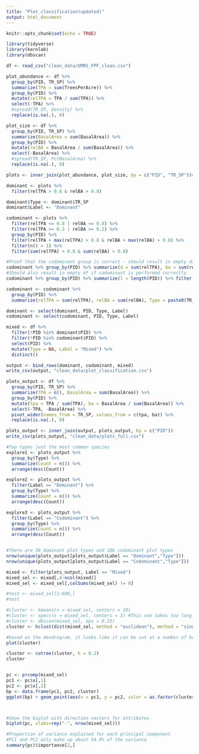 ```yaml
---
title: "Plot_classification(updated)"
output: html_document
---
```


```r
knitr::opts_chunk$set(echo = TRUE)
```

```r
library(tidyverse)
library(kernlab)
library(dbscan)

df <- read_csv("clean_data/UMRS_FPF_clean.csv")

plot_abundance <- df %>%
  group_by(PID, TR_SP) %>%
  summarize(TPA = sum(TreesPerAcre)) %>%
  group_by(PID) %>%
  mutate(relTPA = TPA / sum(TPA)) %>%
  select(-TPA) %>%
  #spread(TR_SP, Density) %>%
  replace(is.na(.), 0)

plot_size <- df %>%
  group_by(PID, TR_SP) %>%
  summarize(BasalArea = sum(BasalArea)) %>%
  group_by(PID) %>%
  mutate(relBA = BasalArea / sum(BasalArea)) %>%
  select(-BasalArea) %>%
  #spread(TR_SP, PctBasalArea) %>%
  replace(is.na(.), 0)

plots <- inner_join(plot_abundance, plot_size, by = c("PID", "TR_SP"))#, suffix = c("", "_ba"))

dominant <- plots %>%
  filter(relTPA > 0.8 & relBA > 0.8)

dominant$Type <- dominant$TR_SP
dominant$Label <- "Dominant"

codominant <- plots %>%
  filter(relTPA <= 0.8 | relBA <= 0.8) %>%
  filter(relTPA >= 0.2 | relBA >= 0.2) %>%
  group_by(PID) %>%
  filter(relTPA + max(relTPA) > 0.8 & relBA + max(relBA) > 0.8) %>%
  filter(n() > 1) %>%
  filter(sum(relTPA) > 0.8 & sum(relBA) > 0.8)

#Proof that the codominant group is correct - should result in empty data frame
codominant %>% group_by(PID) %>% summarize(d = sum(relTPA), ba = sum(relBA)) %>% filter(d <= 0.8 | ba <= 0.8)
#Should also result in empty df if codominant is performed correctly
codominant %>% group_by(PID) %>% summarize(l = length(PID)) %>% filter(l != 2)

codominant <- codominant %>%
  group_by(PID) %>%
  summarize(relTPA = sum(relTPA), relBA = sum(relBA), Type = paste0(TR_SP, collapse= " and "), Label = "Codominant")

dominant <- select(dominant, PID, Type, Label)
codominant <- select(codominant, PID, Type, Label)

mixed <- df %>%
  filter(!PID %in% dominant$PID) %>%
  filter(!PID %in% codominant$PID) %>%
  select(PID) %>%
  mutate(Type = NA, Label = "Mixed") %>%
  distinct()

output <- bind_rows(dominant, codominant, mixed)
write_csv(output, "clean_data/plot_classification.csv")

plots_output <- df %>%
  group_by(PID, TR_SP) %>%
  summarize(TPA = n(), BasalArea = sum(BasalArea)) %>%
  group_by(PID) %>%
  mutate(tpa = TPA / sum(TPA), ba = BasalArea / sum(BasalArea)) %>%
  select(-TPA, -BasalArea) %>%
  pivot_wider(names_from = TR_SP, values_from = c(tpa, ba)) %>%
  replace(is.na(.), 0)

plots_output <- inner_join(output, plots_output, by = c("PID"))
write_csv(plots_output, "clean_data/plots_full.csv")

#Top types just the most common species
explore1 <- plots_output %>%
  group_by(Type) %>%
  summarize(Count = n()) %>%
  arrange(desc(Count))

explore2 <- plots_output %>%
  filter(Label == "Dominant") %>%
  group_by(Type) %>%
  summarize(Count = n()) %>%
  arrange(desc(Count))

explore3 <- plots_output %>%
  filter(Label == "Codominant") %>%
  group_by(Type) %>%
  summarize(Count = n()) %>%
  arrange(desc(Count))


#There are 36 dominant plot types and 186 codominant plot types
nrow(unique(plots_output[plots_output$Label == "Dominant","Type"]))
nrow(unique(plots_output[plots_output$Label == "Codominant","Type"]))

mixed <- filter(plots_output, Label == "Mixed")
mixed_sel <- mixed[,4:ncol(mixed)]
mixed_sel <- mixed_sel[,colSums(mixed_sel) != 0]

#test <- mixed_sel[1:600,]
#test

#cluster <- kmeans(x = mixed_sel, centers = 20)
#cluster <- specc(x = mixed_sel, centers = 3) #This one takes too long to run right now...
#cluster <- dbscan(mixed_sel, eps = 0.23)
cluster <- hclust(dist(mixed_sel, method = "euclidean"), method = "single")

#based on the dendrogram, it looks like it can be cut at a number of heights. Let's do 3.
plot(cluster)

cluster <- cutree(cluster, h = 0.2)
cluster


pc <- prcomp(mixed_sel)
pc1 <- pc$x[,1]
pc2 <- pc$x[,2]
bp <- data.frame(pc1, pc2, cluster)
ggplot(bp) + geom_point(aes(x = pc1, y = pc2, color = as.factor(cluster))) + scale_color_viridis_d()



#Show the biplot with direction vectors for attributes
biplot(pc, xlabs=rep("·", nrow(mixed_sel)))

#Proportion of variance explained for each principal component
#PC1 and PC2 only make up about 54.9% of the variance 
summary(pc)$importance[2,]
```


